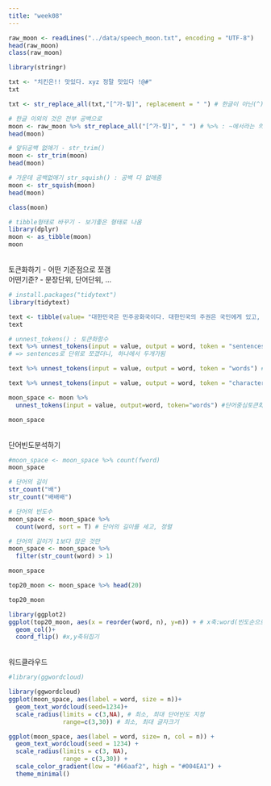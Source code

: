 ```yaml
---
title: "week08"
---
```


```r
raw_moon <- readLines("../data/speech_moon.txt", encoding = "UTF-8")
head(raw_moon)
class(raw_moon)
```

```r
library(stringr)
```


```r
txt <- "치킨은!! 맛있다. xyz 정말 맛있다 !@#"
txt
```

```r
txt <- str_replace_all(txt,"[^가-힣]", replacement = " ") # 한글이 아닌(^) 모든 것을 공백으로치환해서 저장
```


```r
# 한글 이외의 것은 전부 공백으로
moon <- raw_moon %>% str_replace_all("[^가-힣]", " ") # %>% : ~에서라는 의미
head(moon)
```
```r
# 앞뒤공백 없애기 - str_trim()
moon <- str_trim(moon)
head(moon)

```

```r
# 가운데 공백없애기 str_squish() : 공백 다 없애줌
moon <- str_squish(moon)
head(moon)
```
```r
class(moon)
```

```r
# tibble형태로 바꾸기 - 보기좋은 형태로 나옴
library(dplyr)
moon <- as_tibble(moon)
moon

```
<br>토큰화하기 - 어떤 기준점으로 쪼갬
<br>어떤기준? - 문장단위, 단어단위, ...
```r
# install.packages("tidytext")
library(tidytext)
```

```r
text <- tibble(value= "대한민국은 민주공화국이다. 대한민국의 주권은 국민에게 있고, 모든 권력은 국민으로부터 나온다.")
text
```

```r
# unnest_tokens() : 토큰화함수
text %>% unnest_tokens(input = value, output = word, token = "sentences") # tibble의 value값 이용, output의 변수명을 word로. 토큰화 기준을 sentences로
# => sentences로 단위로 쪼갰더니, 하나에서 두개가됨
```
```r
text %>% unnest_tokens(input = value, output = word, token = "words") # token="words" : 단어단위로(띄어쓰기)
```
```r
text %>% unnest_tokens(input = value, output = word, token = "characters") # 한글자한글자
```

```r
moon_space <- moon %>%
  unnest_tokens(input = value, output=word, token="words") #단어중심토큰화
```

```r
moon_space
```

<br>
단어빈도분석하기
```r
#moon_space <- moon_space %>% count(fword)
moon_space
```

```r
# 단어의 길이
str_count("배")
str_count("배배배")
```

```r
# 단어의 빈도수
moon_space <- moon_space %>%
  count(word, sort = T) # 단어의 길이를 세고, 정렬
```

```r
# 단어의 길이가 1보다 많은 것만
moon_space <- moon_space %>% 
  filter(str_count(word) > 1)
```


```r
moon_space
```


```r
top20_moon <- moon_space %>% head(20)
```


```r
top20_moon
```

```r
library(ggplot2)
ggplot(top20_moon, aes(x = reorder(word, n), y=n)) + # x축:word(빈도순으로정렬), y:n(카운트 된숫자)
  geom_col()+
  coord_flip() #x,y축뒤집기
```


<br>워드클라우드
```r
#library(ggwordcloud)

```

```r
library(ggwordcloud)
ggplot(moon_space, aes(label = word, size = n))+
  geom_text_wordcloud(seed=1234)+
  scale_radius(limits = c(3,NA), # 최소, 최대 단어빈도 지정
               range=c(3,30)) # 최소, 최대 글자크기
```


```r
ggplot(moon_space, aes(label = word, size= n, col = n)) +
  geom_text_wordcloud(seed = 1234) +
  scale_radius(limits = c(3, NA),
               range = c(3,30)) +
  scale_color_gradient(low = "#66aaf2", high = "#004EA1") +
  theme_minimal()
```

